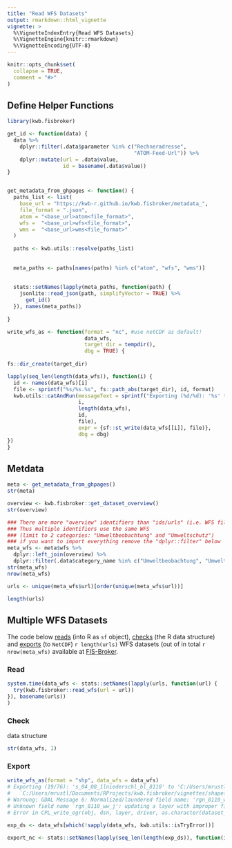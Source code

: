 ```yaml
---
title: "Read WFS Datasets"
output: rmarkdown::html_vignette
vignette: >
  %\VignetteIndexEntry{Read WFS Datasets}
  %\VignetteEngine{knitr::rmarkdown}
  %\VignetteEncoding{UTF-8}
---
```


```r
knitr::opts_chunk$set(
  collapse = TRUE,
  comment = "#>"
)
```

## Define Helper Functions

```r
library(kwb.fisbroker)

get_id <- function(data) {
  data %>%
    dplyr::filter(.data$parameter %in% c("Rechneradresse",
                                         "ATOM-Feed-Url")) %>%
    dplyr::mutate(url = .data$value, 
                  id = basename(.data$value))
}


get_metadata_from_ghpages <- function() {
  paths_list <- list(
    base_url = "https://kwb-r.github.io/kwb.fisbroker/metadata_",
    file_format = ".json",
    atom = "<base_url>atom<file_format>",
    wfs =  "<base_url>wfs<file_format>",
    wms =  "<base_url>wms<file_format>"
  )
  
  paths <- kwb.utils::resolve(paths_list)
  
  
  meta_paths <- paths[names(paths) %in% c("atom", "wfs", "wms")]
  
  
  stats::setNames(lapply(meta_paths, function(path) {
    jsonlite::read_json(path, simplifyVector = TRUE) %>%
      get_id()
  }), names(meta_paths))
  
}

write_wfs_as <- function(format = "nc", #use netCDF as default! 
                         data_wfs,
                         target_dir = tempdir(),
                         dbg = TRUE) {
  
fs::dir_create(target_dir)

lapply(seq_len(length(data_wfs)), function(i) {
  id <- names(data_wfs)[i]
  file <- sprintf("%s/%s.%s", fs::path_abs(target_dir), id, format)
  kwb.utils::catAndRun(messageText = sprintf("Exporting (%d/%d): '%s' to '%s'",
                       i, 
                       length(data_wfs),
                       id, 
                       file),
                       expr = {sf::st_write(data_wfs[[i]], file)},
                       dbg = dbg)
})
}

```

## Metdata

```r
meta <- get_metadata_from_ghpages()
str(meta)

overview <- kwb.fisbroker::get_dataset_overview()
str(overview)

### There are more "overview" identifiers than "ids/urls" (i.e. WFS files). T
### Thus multiple identifiers use the same WFS
### (limit to 2 categories: "Umweltbeobachtung" and "Umweltschutz")
### if you want to import everything remove the "dplyr::filter" below
meta_wfs <- meta$wfs %>%
  dplyr::left_join(overview) %>%
  dplyr::filter(.data$category_name %in% c("Umweltbeobachtung", "Umweltschutz"))
str(meta_wfs)
nrow(meta_wfs)

urls <- unique(meta_wfs$url)[order(unique(meta_wfs$url))]

length(urls)
```

## Multiple WFS Datasets

The code below [reads](#read) (into R as `sf` object), [checks](#check) (the R 
data structure) and [exports](#exports) (to `NetCDF`) `r length(urls)` WFS datasets 
(out of in total `r nrow(meta_wfs)` available at [FIS-Broker](https://fbinter.stadt-berlin.de/fb/index.jsp).

### Read 

```r
system.time(data_wfs <- stats::setNames(lapply(urls, function(url) {
  try(kwb.fisbroker::read_wfs(url = url))
}), basename(urls))
)
```

### Check

data structure

```r
str(data_wfs, 1)
```

### Export 

```r

write_wfs_as(format = "shp", data_wfs = data_wfs)
# Exporting (19/76): 's_04_08_1lniederschl_bl_8110' to 'C:/Users/mrustl/Documents/RProjects/kwb.fisbroker/vignettes/shapefiles/s_04_08_1lniederschl_bl_8110.shp' ... Warnung: Field names abbreviated for ESRI Shapefile driverWriting layer `s_04_08_1lniederschl_bl_8110' to data source 
#   `C:/Users/mrustl/Documents/RProjects/kwb.fisbroker/vignettes/shapefiles/s_04_08_1lniederschl_bl_8110.shp' using driver `ESRI Shapefile'
# Warnung: GDAL Message 6: Normalized/laundered field name: 'rgn_8110_ww_j' to 'rgn_8110_w'Warnung: GDAL Message 6: Normalized/laundered field name: 'rgn_8110_ww_s' to 'rgn_8110_1'Warnung: GDAL Message 6: Normalized/laundered field name: 'rgn_8110_ww_w' to 'rgn_8110_2'Writing 25352 features with 4 fields and geometry type Multi Polygon.
# Unknown field name `rgn_8110_ww_j': updating a layer with improper field name(s)?
# Error in CPL_write_ogr(obj, dsn, layer, driver, as.character(dataset_options), 

exp_ds <- data_wfs[which(!sapply(data_wfs, kwb.utils::isTryError))]

export_nc <- stats::setNames(lapply(seq_len(length(exp_ds)), function(i) { try(write_wfs_as(format = "nc", data_wfs = exp_ds[i], target_dir = "./netCDF"))}), names(exp_ds))

```
